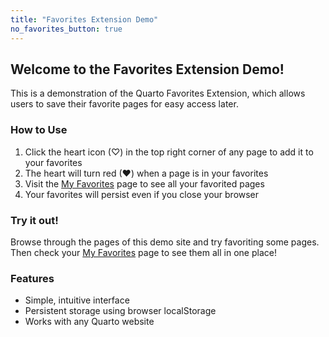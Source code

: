 ```yaml
---
title: "Favorites Extension Demo"
no_favorites_button: true
---
```


## Welcome to the Favorites Extension Demo!

This is a demonstration of the Quarto Favorites Extension, which allows users to save their favorite pages for easy access later.

### How to Use

1. Click the heart icon (♡) in the top right corner of any page to add it to your favorites
2. The heart will turn red (❤) when a page is in your favorites
3. Visit the [My Favorites](/favorites.qmd) page to see all your favorited pages
4. Your favorites will persist even if you close your browser

### Try it out!

Browse through the pages of this demo site and try favoriting some pages. Then check your [My Favorites](/favorites.qmd) page to see them all in one place!

### Features

- Simple, intuitive interface
- Persistent storage using browser localStorage
- Works with any Quarto website
